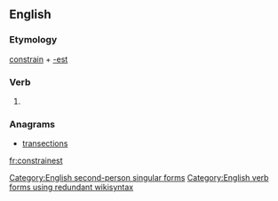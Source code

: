 ==English==

===Etymology===
[[constrain]] + [[-est]]

===Verb===
{{en-verb form}}

# {{context|archaic|lang=en}} {{form of|Second-person singular simple present form|constrain|lang=en}}

===Anagrams===
* [[transections#English|transections]]

[[Category:English second-person singular forms]]
[[Category:English verb forms using redundant wikisyntax]]

[[fr:constrainest]]